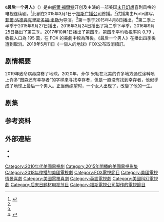 {{Distinguish|最后的男人}}
{{Infobox television
| show_name = 最后一个男人/一個人的地球
| original_name = The Last Man on Earth
| genre = {{Plainlist|
* [[Comedy|Comedy]]<ref>{{cite web|url=http://thefutoncritic.com/showatch/last-man-on-earth/listings|title=Shows A-Z – last man on earth, the on fox|publisher=[[the_Futon_Critic|the Futon Critic]]|accessdate=April 30, 2015}}</ref>
* [[末日幻想|末日幻想]]
}}
| creator = [[威爾·福爾特|威爾·福爾特]]
| starring = <!-- Per [[MOS:TV|MOS:TV]] and infobox instructions, cast are listed in original credit order followed by order in which new cast joined the show. Only cast actually credited in starring roles are to be included. -->{{Plainlist|
* [[威爾·福爾特|威爾·福爾特]]
* [[Kristen_Schaal|Kristen Schaal]]
* [[詹纽瑞·琼斯|詹纽瑞·琼斯]]
* [[Mel_Rodriguez|Mel Rodriguez]]
* [[Cleopatra_Coleman|Cleopatra Coleman]]
* [[瑪麗·史汀柏格|瑪麗·史汀柏格]]
}}
| theme_music_composer = 
| opentheme = 
| endtheme = 
| composer = [[Mark_Mothersbaugh|Mark Mothersbaugh]]
| country = [[美国|美国]]
| language = 英语
| num_seasons = 4
| num_episodes = 67
| executive_producer = {{Plainlist|
* [[威爾·福爾特|威爾·福爾特]]
* [[菲爾·洛德與克里斯多福·米勒|菲爾·洛德與克里斯多福·米勒]]
* Seth Cohen
* [[Dan_Sterling|Dan Sterling]]
}}
| producer = Chris Plourde
| editor = 
| cinematography = Christian Sprenger
| camera = [[单镜头模式|单镜头模式]]
| runtime = 22 分钟
| company = {{Plainlist|
* The Si Fi Company
* Lord Miller Productions
* [[二十世紀福斯電視公司|二十世紀福斯電視公司]]
}}
| distributor = [[二十世紀福斯電視公司|二十世紀福斯電視公司]]
| network = [[福斯廣播公司|福斯廣播公司]]
| picture_format = {{Plainlist|
* [[NTSC|NTSC]] ([[480i|480i]])
* [[High-definition_television|HDTV]] [[720p|720p]]
}}
| audio_format = 
| first_aired = {{Start date|2015|3|1}}
| last_aired = {{End date|2018|5|6}}
| website = http://www.fox.com/the-last-man-on-earth
| production_website = 
}}

《'''最后一个男人'''》（{{lang-en|''The Last Man on Earth''}}）是由[[威爾·福爾特|威爾·福爾特]]开创及主演的一部美国[[末日幻想|末日幻想]]喜剧风格的电视连续剧。<ref name="#1">{{Cite web|url=http://www.deadline.com/2014/02/will-forte-comedy-last-man-on-earth-fox-series/|title=Fox Orders Will Forte Comedy ‘Last Man On Earth’ To Series For Midseason 2015|accessdate=2016-06-02|date=2014-02-12|last=Andreeva|first=Nellie|work=Deadline|language=en-US|archive-date=2014-05-26|archive-url=https://web.archive.org/web/20140526211758/http://www.deadline.com/2014/02/will-forte-comedy-last-man-on-earth-fox-series/|dead-url=no}}</ref>此剧在2015年3月1日于[[福斯廣播公司|福斯广播公司]]首播。<ref name="#1"/>试播集由Forte编写，[[菲爾·洛德與克里斯多福·米勒|菲爾·洛德與克里斯多福·米勒]]为导演。<ref name="#1"/>第一季于2015年4月8日播出。<ref>{{Cite journal|title=The Last Man on Earth (TV series)|url=https://en.wikipedia.org/w/index.php?title=The_Last_Man_on_Earth_(TV_series)&oldid=722283051|date=2016-05-27|journal=Wikipedia, the free encyclopedia|language=en|access-date=2016-06-02|archive-date=2020-11-04|archive-url=https://web.archive.org/web/20201104152459/https://en.wikipedia.org/w/index.php?title=The_Last_Man_on_Earth_%28TV_series%29&oldid=722283051|dead-url=no}}</ref>第二季上半季于2015年9月27日播出。2016年3月24日播出了第二季下半季。2016年9月25日播出了第三季。2017年10月1日播出了第四季。第四季平均收視率約 0.79 ，收視人口為 195 萬，在 FOX 的美劇中較為落後。《最后一个男人》在播出四季後遭到取消。2018年5月11日《一個人的地球》FOX公布取消續訂。

==剧情概要==
2019年致命病毒席卷了地球。2020年，菲尔·米勒在北美的许多地方通过涂料喷上许多“图森还有幸存者”的字样来寻找幸存者，但是一直没有找到幸存者，他似乎成了地球上最后一个男人。正当他绝望时，一个女人出现了，改變了他的一生。

== 剧集 ==
{{Main|一個人的地球剧集列表}}
<onlyinclude>{{Series overview
| color1    = #A40000
| link1     = <includeonly>List of The Last Man on Earth episodes</includeonly>#Season 1 (2015)
| episodes1 = 13
| start1    = {{Start date|2015|3|1}}
| end1      = {{End date|2015|5|3}}

| color2    = #43AADA
| link2     = <includeonly>List of The Last Man on Earth episodes</includeonly>#Season 2 (2015–16)
| episodes2 = 18
| start2    = {{Start date|2015|9|27}}
| end2      = {{End date|2016|5|15}}
|color3=#F8C120|end3={{End date|2017|5|7}}|episodes3=18|start3={{Start date|2016|9|25}}|color4=#345A7C|end4={{End date|2018|5|8}}|start4={{Start date|2017|10|1}}|link3=<includeonly>List of The Last Man on Earth episodes</includeonly>#Season 3 (2016–17)|link4=<includeonly>List of The Last Man on Earth episodes</includeonly>#Season 4 (2017)|episodes4=18}}</onlyinclude>

==参考资料==
{{reflist}}

== 外部連結 ==
* {{Official website|http://www.fox.com/the-last-man-on-earth}}
* {{IMDb title|3230454}}

{{DEFAULTSORT:Last Man on Earth, The}}
[[Category:2010年代美國電視劇|Category:2010年代美國電視劇]]
[[Category:2015年開播的美國電視影集|Category:2015年開播的美國電視影集]]
[[Category:2018年停播的美國電視劇|Category:2018年停播的美國電視劇]]
[[Category:FOX電視節目|Category:FOX電視節目]]
[[Category:美國電視情景喜劇|Category:美國電視情景喜劇]]
[[Category:美國電視喜劇|Category:美國電視喜劇]]
[[Category:英語電視劇|Category:英語電視劇]]
[[Category:美國科幻電視劇|Category:美國科幻電視劇]]
[[Category:后末日题材电视节目|Category:后末日题材电视节目]]
[[Category:福斯電視公司製作的電視節目|Category:福斯電視公司製作的電視節目]]